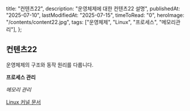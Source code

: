   title: "컨텐츠22",
  description: "운영체제에 대한 컨텐츠22 설명",
  publishedAt: "2025-07-10",
  lastModifiedAt: "2025-07-15",
  timeToRead: "0",
  heroImage: "/contents/content22.jpg",
  tags: ["운영체제", "Linux", "프로세스", "메모리관리"],
};

## 컨텐츠22

운영체제의 구조와 동작 원리를 다룹니다.

**프로세스 관리**

_메모리 관리_

[Linux 커널 문서](https://kernel.org)
